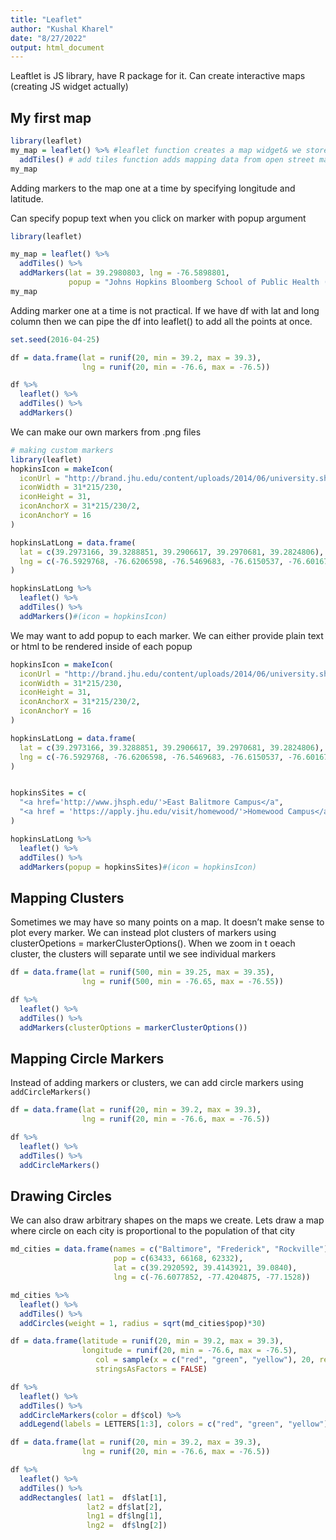 ```yaml
---
title: "Leaflet"
author: "Kushal Kharel"
date: "8/27/2022"
output: html_document
---
```


Leaftlet is JS library, have R package for it. Can create interactive maps (creating JS widget actually)

## My first map

```r

library(leaflet) 
my_map = leaflet() %>% #leaflet function creates a map widget& we store it in a variable so we can modify it later
  addTiles() # add tiles function adds mapping data from open street map
my_map

```

Adding markers to the map one at a time by specifying longitude and latitude.

Can specify popup text when you click on marker with popup argument

```r
library(leaflet)

my_map = leaflet() %>%
  addTiles() %>%
  addMarkers(lat = 39.2980803, lng = -76.5898801,
             popup = "Johns Hopkins Bloomberg School of Public Health (Oldest School in the country")
my_map

```

Adding marker one at a time is not practical. If we have df with lat and long column then we can pipe the 
df into leaflet() to add all the points at once.

```r
set.seed(2016-04-25)

df = data.frame(lat = runif(20, min = 39.2, max = 39.3),
                lng = runif(20, min = -76.6, max = -76.5))

df %>%
  leaflet() %>%
  addTiles() %>%
  addMarkers()
```


We can make our own markers from .png files

```r
# making custom markers 
library(leaflet)
hopkinsIcon = makeIcon(
  iconUrl = "http://brand.jhu.edu/content/uploads/2014/06/university.shield.small_.blue_.png",
  iconWidth = 31*215/230, 
  iconHeight = 31,
  iconAnchorX = 31*215/230/2,
  iconAnchorY = 16
)

hopkinsLatLong = data.frame(
  lat = c(39.2973166, 39.3288851, 39.2906617, 39.2970681, 39.2824806),
  lng = c(-76.5929768, -76.6206598, -76.5469683, -76.6150537, -76.6016766)
)

hopkinsLatLong %>%
  leaflet() %>%
  addTiles() %>%
  addMarkers()#(icon = hopkinsIcon)
```

We may want to add popup to each marker. We can either provide plain text or html to be rendered inside of each popup

```r

hopkinsIcon = makeIcon(
  iconUrl = "http://brand.jhu.edu/content/uploads/2014/06/university.shield.small_.blue_.png",
  iconWidth = 31*215/230, 
  iconHeight = 31,
  iconAnchorX = 31*215/230/2,
  iconAnchorY = 16
)

hopkinsLatLong = data.frame(
  lat = c(39.2973166, 39.3288851, 39.2906617, 39.2970681, 39.2824806),
  lng = c(-76.5929768, -76.6206598, -76.5469683, -76.6150537, -76.6016766)
)


hopkinsSites = c(
  "<a href='http://www.jhsph.edu/'>East Balitmore Campus</a",
  "<a href = 'https://apply.jhu.edu/visit/homewood/'>Homewood Campus</a>"
)

hopkinsLatLong %>%
  leaflet() %>%
  addTiles() %>%
  addMarkers(popup = hopkinsSites)#(icon = hopkinsIcon)


```


## Mapping Clusters

Sometimes we may have so many points on a map. It doesn't make sense to plot every marker.
We can instead plot clusters of markers using clusterOpetions = markerClusterOptions().
When we zoom in t oeach cluster, the clusters will separate until we see individual markers

```r
df = data.frame(lat = runif(500, min = 39.25, max = 39.35),
                lng = runif(500, min = -76.65, max = -76.55))

df %>%
  leaflet() %>%
  addTiles() %>%
  addMarkers(clusterOptions = markerClusterOptions())
```

## Mapping Circle Markers

Instead of adding markers or clusters, we can add circle markers using `addCircleMarkers()`

```r
df = data.frame(lat = runif(20, min = 39.2, max = 39.3),
                lng = runif(20, min = -76.6, max = -76.5))

df %>%
  leaflet() %>%
  addTiles() %>%
  addCircleMarkers()

```

## Drawing Circles

We can also draw arbitrary shapes on the maps we create.
Lets draw a map where circle on each city is proportional to the population of that city

```r
md_cities = data.frame(names = c("Baltimore", "Frederick", "Rockville"),
                       pop = c(63433, 66168, 62332),
                       lat = c(39.2920592, 39.4143921, 39.0840),
                       lng = c(-76.6077852, -77.4204875, -77.1528))

md_cities %>%
  leaflet() %>%
  addTiles() %>%
  addCircles(weight = 1, radius = sqrt(md_cities$pop)*30)
```

```r
df = data.frame(latitude = runif(20, min = 39.2, max = 39.3),
                longitude = runif(20, min = -76.6, max = -76.5),
                   col = sample(x = c("red", "green", "yellow"), 20, replace = TRUE),
                   stringsAsFactors = FALSE)

df %>%
  leaflet() %>%
  addTiles() %>%
  addCircleMarkers(color = df$col) %>%
  addLegend(labels = LETTERS[1:3], colors = c("red", "green", "yellow"))
```


```r
df = data.frame(lat = runif(20, min = 39.2, max = 39.3),
                lng = runif(20, min = -76.6, max = -76.5))

df %>%
  leaflet() %>%
  addTiles() %>%
  addRectangles( lat1 =  df$lat[1],
                 lat2 = df$lat[2],
                 lng1 = df$lng[1],
                 lng2 =  df$lng[2])
```

